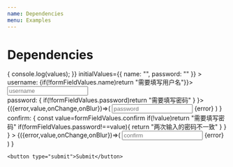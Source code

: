 ```yaml
---
name: Dependencies
menu: Examples
---
```


# Dependencies


<Playground>
  <Form
    onSubmit={(values) => {
      console.log(values);
    }}
    initialValues={{ name: "", password: "" }}
  >
    <div>
      <label>username: </label>
      <Field name="name" validator={formFieldValues=>{if(!formFieldValues.name)return "需要填写用户名"}}>
        <input 
          placeholder="username" 
          type="text" 
        />
      </Field>
    </div>
    <div>
      <label>password: </label>
      <Field name="password" validator={formFieldValues=>{
            if(!formFieldValues.password)return "需要填写密码"
          }
        }>
        {({error,value,onChange,onBlur})=>(
            <span>
              <input 
                placeholder="password" 
                type="password" 
                onChange={onChange} 
                onBlur={onBlur}
              />
              <span style={{color:'red'}}>{error}</span>
            </span>
          )
        }
      </Field>
    </div>
    <div>
      <label>confirm: </label>
      <Field name="confirm" dependencies={['password']} validator={(formFieldValues)=>{
            const value=formFieldValues.confirm
            if(!value)return "需要填写密码"
            if(formFieldValues.password!==value){
              return "两次输入的密码不一致"
            }
          }
        } >
        {({error,value,onChange,onBlur})=>(
            <span>
              <input 
                placeholder="confirm" 
                type="password" 
                onChange={onChange} 
                onBlur={onBlur}
              />
              <span style={{color:'red'}}>{error}</span>
            </span>
          )
        }
      </Field>
    </div>

    <button type="submit">Submit</button>

  </Form>
</Playground>
